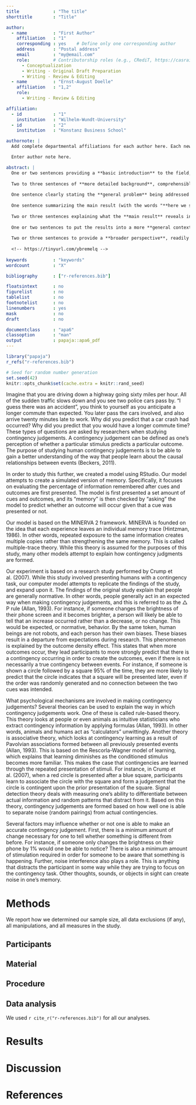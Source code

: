 ```yaml
---
title             : "The title"
shorttitle        : "Title"

author: 
  - name          : "First Author"
    affiliation   : "1"
    corresponding : yes    # Define only one corresponding author
    address       : "Postal address"
    email         : "my@email.com"
    role:         # Contributorship roles (e.g., CRediT, https://casrai.org/credit/)
      - Conceptualization
      - Writing - Original Draft Preparation
      - Writing - Review & Editing
  - name          : "Ernst-August Doelle"
    affiliation   : "1,2"
    role:
      - Writing - Review & Editing

affiliation:
  - id            : "1"
    institution   : "Wilhelm-Wundt-University"
  - id            : "2"
    institution   : "Konstanz Business School"

authornote: |
  Add complete departmental affiliations for each author here. Each new line herein must be indented, like this line.

  Enter author note here.

abstract: |
  One or two sentences providing a **basic introduction** to the field,  comprehensible to a scientist in any discipline.
  
  Two to three sentences of **more detailed background**, comprehensible  to scientists in related disciplines.
  
  One sentence clearly stating the **general problem** being addressed by  this particular study.
  
  One sentence summarizing the main result (with the words "**here we show**" or their equivalent).
  
  Two or three sentences explaining what the **main result** reveals in direct comparison to what was thought to be the case previously, or how the  main result adds to previous knowledge.
  
  One or two sentences to put the results into a more **general context**.
  
  Two or three sentences to provide a **broader perspective**, readily comprehensible to a scientist in any discipline.
  
  <!-- https://tinyurl.com/ybremelq -->
  
keywords          : "keywords"
wordcount         : "X"

bibliography      : ["r-references.bib"]

floatsintext      : no
figurelist        : no
tablelist         : no
footnotelist      : no
linenumbers       : yes
mask              : no
draft             : no

documentclass     : "apa6"
classoption       : "man"
output            : papaja::apa6_pdf
---
```


```r
library("papaja")
r_refs("r-references.bib")
```

```r
# Seed for random number generation
set.seed(42)
knitr::opts_chunk$set(cache.extra = knitr::rand_seed)
```

Imagine that you are driving down a highway going sixty miles per hour. All of the sudden traffic slows down and you see two police cars pass by. "I guess there was an accident", you think to yourself as you anticipate a longer commute than expected. You later pass the cars involved, and also arrive twenty minutes late to work. Why did you predict that a car crash had occurred? Why did you predict that you would have a longer commute time? These types of questions are asked by researchers when studying contingency judgements. A contingency judgement can be defined as one’s perception of whether a particular stimulus predicts a particular outcome. The purpose of studying human contingency judgements is to be able to gain a better understanding of the way that people learn about the causal relationships between events (Beckers, 2011).  

In order to study this further, we created a model using RStudio. Our model attempts to create a simulated version of memory. Specifically, it focuses on evaluating the percentage of information remembered after cues and outcomes are first presented. The model is first presented a set amount of cues and outcomes, and its "memory" is then checked by "asking" the model to predict whether an outcome will occur given that a cue was presented or not. 

Our model is based on the MINERVA 2 framework. MINERVA is founded on the idea that each experience leaves an individual memory trace (Hintzman, 1986). In other words, repeated exposure to the same information creates multiple copies rather than strengthening the same memory. This is called multiple-trace theory. While this theory is assumed for the purposes of this study, many other models attempt to explain how contingency judgments are formed.  

Our experiment is based on a research study performed by Crump et al. (2007). While this study involved presenting humans with a contingency task, our computer model attempts to replicate the findings of the study, and expand upon it. The findings of the original study explain that people are generally normative. In other words, people generally act in an expected way when making contingency judgements, and this is referred to as the $\triangle$ P rule (Allan, 1993). For instance, if someone changes the brightness of their phone screen and it becomes brighter, a person will likely be able to tell that an increase occurred rather than a decrease, or no change. This would be expected, or normative, behavior. By the same token, human beings are not robots, and each person has their own biases. These biases result in a departure from expectations during research. This phenomenon is explained by the outcome density effect. This states that when more outcomes occur, they lead participants to more strongly predict that there is a contingency occurring in order to create the outcomes, even if there is not necessarily a true contingency between events. For instance, if someone is shown a circle followed by a square 95% of the time, they are more likely to predict that the circle indicates that a square will be presented later, even if the order was randomly generated and no connection between the two cues was intended. 

What psychological mechanisms are involved in making contingency judgements? Several theories can be used to explain the way in which contingency judgements work. One of these is called rule-based theory. This theory looks at people or even animals as intuitive statisticians who extract contingency information by applying formulas (Allan, 1993). In other words, animals and humans act as "calculators" unwittingly. Another theory is associative theory, which looks at contingency learning as a result of Pavolvian associations formed between all previously presented events (Allan, 1993). This is based on the Rescorla-Wagner model of learning, which explains that learning diminishes as the conditioned stimulus becomes more familiar. This makes the case that contingencies are learned through the repeated presentation of stimuli. For instance, in Crump et al. (2007), when a red circle is presented after a blue square, participants learn to associate the circle with the square and form a judgement that the circle is contingent upon the prior presentation of the square. Signal detection theory deals with measuring one’s ability to differentiate between actual information and random patterns that distract from it. Based on this theory, contingency judgements are formed based on how well one is able to separate noise (random pairings) from actual contingencies.  

Several factors may influence whether or not one is able to make an accurate contingency judgement. First, there is a minimum amount of change necessary for one to tell whether something is different from before. For instance, if someone only changes the brightness on their phone by 1% would one be able to notice? There is also a minimum amount of stimulation required in order for someone to be aware that something is happening. Further, noise interference also plays a role. This is anything that distracts the participant in some way while they are trying to focus on the contingency task. Other thoughts, sounds, or objects in sight can create noise in one’s memory. 

# Methods
We report how we determined our sample size, all data exclusions (if any), all manipulations, and all measures in the study. <!-- 21-word solution (Simmons, Nelson & Simonsohn, 2012; retrieved from http://ssrn.com/abstract=2160588) -->

## Participants

## Material

## Procedure

## Data analysis
We used `r cite_r("r-references.bib")` for all our analyses.


# Results

# Discussion


\newpage

# References

\begingroup
\setlength{\parindent}{-0.5in}
\setlength{\leftskip}{0.5in}

<div id="refs" custom-style="Bibliography"></div>
\endgroup
